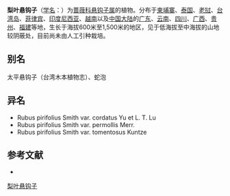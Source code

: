 {{Speciesbox
| name = 梨叶悬钩子
| status = 
| status_system = 
| image =
| genus = Rubus
| species = pirifolius
| authority = Smith
| subdivision_ranks =[[变种|变种]]
| subdivision =
* 梨叶悬钩子 ''R. p.'' var. ''pirifolius''
* [[柔毛梨叶悬钩子|柔毛梨叶悬钩子]] ''R. p.'' var. ''permollis''
* [[绒毛梨叶悬钩子|绒毛梨叶悬钩子]] ''R. p.'' var. ''tomentosus''
* [[心状梨叶悬钩子|心状梨叶悬钩子]] ''R. p.'' var. ''cordatus''
}}

'''梨叶悬钩子'''（[[学名|学名]]：{{lang|la|''Rubus pirifolius''}}）为[[蔷薇科|蔷薇科]][[悬钩子属|悬钩子属]]的植物。分布于[[柬埔寨|柬埔寨]]、[[泰国|泰国]]、[[老挝|老挝]]、[[台湾岛|台湾岛]]、[[菲律宾|菲律宾]]、[[印度尼西亚|印度尼西亚]]、[[越南|越南]]以及[[中国大陆|中国大陆]]的[[广东|广东]]、[[云南|云南]]、[[四川|四川]]、[[广西|广西]]、[[贵州|贵州]]、[[福建|福建]]等地，生长于海拔600米至1,500米的地区，见于低海拔至中海拔的山地较阴蔽处，目前尚未由人工引种栽培。

== 别名 ==
太平悬钩子（台湾木本植物志）、蛇泡

== 异名 ==
* Rubus pirifolius Smith var. cordatus Yu et L. T. Lu
* Rubus pirifolius Smith var. permollis Merr.
* Rubus pirifolius Smith var. tomentosus Kuntze

== 参考文献 ==
<div class="references-small">
* {{cite web| url =http://www.bioinfo.cn/db05/KmzwSpecies.php?action=view&id=19475| title =梨叶悬钩子（原变种）| work =《中国高等植物数据库全库》| publisher =中国科学院微生物研究所| author =昆明植物研究所| accessdate =2009-02-25| deadurl =yes| archiveurl =https://web.archive.org/web/20160305013124/http://www.bioinfo.cn/db05/KmzwSpecies.php?action=view&id=19475| archivedate =2016-03-05}}
</div>
{{Taxonbar|from=Q11115735}}

[[Category:悬钩子属|梨叶悬钩子]]


{{植物小作品}}